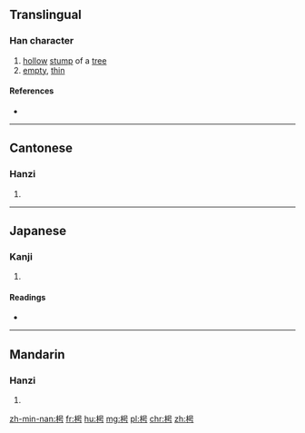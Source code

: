 ==Translingual==

===Han character===
{{Han char|rn=75|rad=木|as=05|sn=9|four=4692<sub>7</sub>|canj=木口一尸 (DRMS)|ids=⿰[[木]][[号]]}}

# [[hollow]] [[stump]] of a [[tree]]
# [[empty]], [[thin]]

====References====
* {{Han ref|kx=0517.090|dkj=14585|dj=0905.050|hdz=21182.020|uh=67B5|ud=26549|bh=CF4A|bd=53066}}

----

==Cantonese==

===Hanzi===
{{yue-hanzi|jyut=hiu1|y=hiu1}}

# {{defn|lang=yue|sort=木05}}

----

==Japanese==

===Kanji===
{{ja-kanji|grade=|rs=木05}}

# {{defn|lang=ja|sort=木05}}

====Readings====
* {{ja-readings|on=[[きょう]] (kyō)|kun=[[うつろ]] (utsuro)}}

----

==Mandarin==

===Hanzi===
{{cmn-hanzi|pin=[[xiāo]] ([[xiao1]])|wg=[[hsiao]]<sup>1</sup>}}

# {{defn|lang=cmn|sort=木05}}

[[zh-min-nan:枵]]
[[fr:枵]]
[[hu:枵]]
[[mg:枵]]
[[pl:枵]]
[[chr:枵]]
[[zh:枵]]